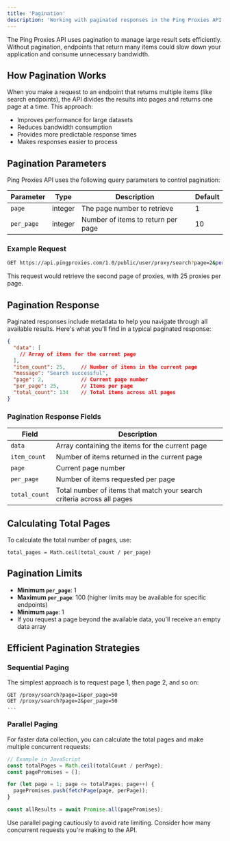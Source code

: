 ```yaml
---
title: 'Pagination'
description: 'Working with paginated responses in the Ping Proxies API'
---
```


The Ping Proxies API uses pagination to manage large result sets efficiently. Without pagination, endpoints that return many items could slow down your application and consume unnecessary bandwidth.

## How Pagination Works

When you make a request to an endpoint that returns multiple items (like search endpoints), the API divides the results into pages and returns one page at a time. This approach:

- Improves performance for large datasets
- Reduces bandwidth consumption
- Provides more predictable response times
- Makes responses easier to process

## Pagination Parameters

Ping Proxies API uses the following query parameters to control pagination:

| Parameter | Type | Description | Default |
|-----------|------|-------------|---------|
| `page` | integer | The page number to retrieve | 1 |
| `per_page` | integer | Number of items to return per page | 10 |

### Example Request

```bash
GET https://api.pingproxies.com/1.0/public/user/proxy/search?page=2&per_page=25
```

This request would retrieve the second page of proxies, with 25 proxies per page.

## Pagination Response

Paginated responses include metadata to help you navigate through all available results. Here's what you'll find in a typical paginated response:

```json
{
  "data": [
    // Array of items for the current page
  ],
  "item_count": 25,     // Number of items in the current page
  "message": "Search successful",
  "page": 2,            // Current page number
  "per_page": 25,       // Items per page
  "total_count": 134    // Total items across all pages
}
```

### Pagination Response Fields

| Field | Description |
|-------|-------------|
| `data` | Array containing the items for the current page |
| `item_count` | Number of items returned in the current page |
| `page` | Current page number |
| `per_page` | Number of items requested per page |
| `total_count` | Total number of items that match your search criteria across all pages |

## Calculating Total Pages

To calculate the total number of pages, use:

```
total_pages = Math.ceil(total_count / per_page)
```

## Pagination Limits

- **Minimum `per_page`**: 1
- **Maximum `per_page`**: 100 (higher limits may be available for specific endpoints)
- **Minimum `page`**: 1
- If you request a page beyond the available data, you'll receive an empty data array

## Efficient Pagination Strategies

### Sequential Paging

The simplest approach is to request page 1, then page 2, and so on:

```
GET /proxy/search?page=1&per_page=50
GET /proxy/search?page=2&per_page=50
...
```

### Parallel Paging

For faster data collection, you can calculate the total pages and make multiple concurrent requests:

```javascript
// Example in JavaScript
const totalPages = Math.ceil(totalCount / perPage);
const pagePromises = [];

for (let page = 1; page <= totalPages; page++) {
  pagePromises.push(fetchPage(page, perPage));
}

const allResults = await Promise.all(pagePromises);
```

<Warning>
  Use parallel paging cautiously to avoid rate limiting. Consider how many concurrent requests you're making to the API.
</Warning>